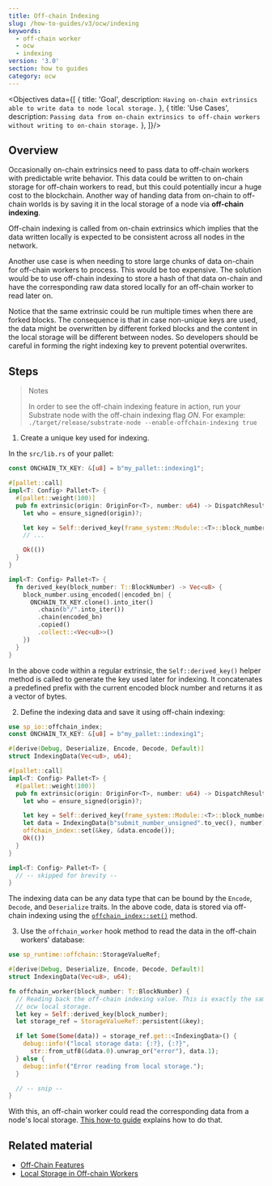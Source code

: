 ```yaml
---
title: Off-chain Indexing
slug: /how-to-guides/v3/ocw/indexing
keywords:
  - off-chain worker
  - ocw
  - indexing
version: '3.0'
section: how to guides
category: ocw
---
```


<Objectives data={[
  {
    title: 'Goal',
    description: `Having on-chain extrinsics able to write data to node local storage.`
  },
  {
    title: 'Use Cases',
    description: `Passing data from on-chain extrinsics to off-chain workers without writing to on-chain storage.`
  },
]}/>

## Overview

Occasionally on-chain extrinsics need to pass data to off-chain workers with predictable write behavior.
This data could be written to on-chain storage for off-chain workers to read, but this could potentially incur a huge cost to the blockchain.
Another way of handing data from on-chain to off-chain worlds is by saving it in the local storage of a node via **off-chain indexing**.

Off-chain indexing is called from on-chain extrinsics which implies that the data written locally is expected to be consistent across all nodes in the network.

Another use case is when needing to store large chunks of data on-chain for off-chain workers to process.
This would be too expensive.
The solution would be to use off-chain indexing to store a hash of that data on-chain and have the corresponding raw data stored locally for an off-chain worker to read later on.

Notice that the same extrinsic could be run multiple times when there are forked blocks. 
The consequence is that in case non-unique keys are used, the data might be overwritten by different forked blocks and the content in the local storage will be different between nodes.
So developers should be careful in forming the right indexing key to prevent potential overwrites.

## Steps

> Notes
>
> In order to see the off-chain indexing feature in action, run your Substrate node with the off-chain indexing flag *ON*.
> For example: `./target/release/substrate-node --enable-offchain-indexing true`

1. Create a unique key used for indexing.

In the `src/lib.rs` of your pallet:

  ```rust
  const ONCHAIN_TX_KEY: &[u8] = b"my_pallet::indexing1";

  #[pallet::call]
  impl<T: Config> Pallet<T> {
    #[pallet::weight(100)]
    pub fn extrinsic(origin: OriginFor<T>, number: u64) -> DispatchResult {
      let who = ensure_signed(origin)?;

      let key = Self::derived_key(frame_system::Module::<T>::block_number());
      // ...

      Ok(())
    }
  }

  impl<T: Config> Pallet<T> {
    fn derived_key(block_number: T::BlockNumber) -> Vec<u8> {
      block_number.using_encoded(|encoded_bn| {
        ONCHAIN_TX_KEY.clone().into_iter()
          .chain(b"/".into_iter())
          .chain(encoded_bn)
          .copied()
          .collect::<Vec<u8>>()
      })
    }
  }
  ```

  In the above code within a regular extrinsic, the `Self::derived_key()` helper method is called to generate the key used later for indexing.
  It concatenates a predefined prefix with the current encoded block number and returns it as a vector of bytes.

2. Define the indexing data and save it using off-chain indexing:

  ```rust
  use sp_io::offchain_index;
  const ONCHAIN_TX_KEY: &[u8] = b"my_pallet::indexing1";

  #[derive(Debug, Deserialize, Encode, Decode, Default)]
  struct IndexingData(Vec<u8>, u64);

  #[pallet::call]
  impl<T: Config> Pallet<T> {
    #[pallet::weight(100)]
    pub fn extrinsic(origin: OriginFor<T>, number: u64) -> DispatchResult {
      let who = ensure_signed(origin)?;

      let key = Self::derived_key(frame_system::Module::<T>::block_number());
      let data = IndexingData(b"submit_number_unsigned".to_vec(), number);
      offchain_index::set(&key, &data.encode());
      Ok(())
    }
  }

  impl<T: Config> Pallet<T> {
    // -- skipped for brevity --
  }
  ```

  The indexing data can be any data type that can be bound by the `Encode`, `Decode`, and `Deserialize` traits.
  In the above code, data is stored via off-chain indexing using the [`offchain_index::set()`](https://paritytech.github.io/substrate/latest/sp_io/offchain_index/fn.set.html) method.

3. Use the `offchain_worker` hook method to read the data in the off-chain workers' database:

  ```rust
  use sp_runtime::offchain::StorageValueRef;

  #[derive(Debug, Deserialize, Encode, Decode, Default)]
  struct IndexingData(Vec<u8>, u64);

  fn offchain_worker(block_number: T::BlockNumber) {
    // Reading back the off-chain indexing value. This is exactly the same as reading from
    // ocw local storage.
    let key = Self::derived_key(block_number);
    let storage_ref = StorageValueRef::persistent(&key);

    if let Some(Some(data)) = storage_ref.get::<IndexingData>() {
      debug::info!("local storage data: {:?}, {:?}",
        str::from_utf8(&data.0).unwrap_or("error"), data.1);
    } else {
      debug::info!("Error reading from local storage.");
    }

    // -- snip --
  }
  ```

  With this, an off-chain worker could read the corresponding data from a node's local storage. 
  [This how-to guide](/how-to-guides/v3/ocw/local-storage/) explains how to do that.

## Related material

- [Off-Chain Features](/v3/concepts/off-chain-features/)
- [Local Storage in Off-chain Workers](/how-to-guides/v3/ocw/local-storage/)
